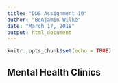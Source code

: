 ```yaml
---
title: "DDS Assignment 10"
author: "Benjamin Wilke"
date: "March 17, 2018"
output: html_document
---
```


```r
knitr::opts_chunk$set(echo = TRUE)
```

## Mental Health Clinics

```r



```

